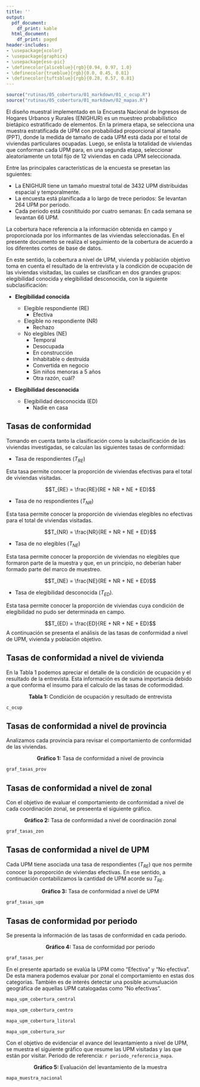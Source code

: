 ```yaml
---
title: ''
output:
  pdf_document:
    df_print: kable
  html_document:
    df_print: paged
header-includes:
- \usepackage{xcolor}
- \usepackage{graphicx}
- \usepackage{eso-pic}
- \definecolor{aliceblue}{rgb}{0.94, 0.97, 1.0}
- \definecolor{trueblue}{rgb}{0.0, 0.45, 0.81}
- \definecolor{tuftsblue}{rgb}{0.28, 0.57, 0.81}
---
```


```{=latex}
\pagecolor{aliceblue}
```

```{=latex}
\AddToShipoutPictureBG*{
  \put(0,0){
    \parbox[b][\paperheight]{\paperwidth}{
      \vfill
      \centering
      \includegraphics[width=18cm,height=\paperheight,keepaspectratio]{01_imagenes/01_fondo/fondo.png}
      \vfill
    }
  }
}

```


```{=latex}
\thispagestyle{empty}

\begin{titlepage}
  \begin{center}
    \vspace*{5cm}
    
    {\Huge\bfseries \textcolor{trueblue}{INFORME DE COBERTURA}   \par}
    \vspace{0.2cm}
    
    {\Huge\bfseries \textcolor{trueblue} {ENIGHUR} \par}
    \vspace{0.2   cm}
    
    {\Large\bfseries \textcolor{trueblue} {Periodo V} \par}
    \vspace{1cm}
    
    {\Large  \textcolor{trueblue}{Dirección de Infraestructura Estadística y Muestreo \\ 
    Gestión de Diseño Muestral}
    \par}
    \vspace{0.25cm}
    
    {\large  \textcolor{trueblue}{Omar LLambo} \par}
    \vspace{0.25cm}
    
    %{\Large \textcolor{trueblue}{Mayo 2025 } \par}
    
    \vfill
    
    {\large \textcolor{trueblue} {Junio - 2025}\par}
    {\large \textcolor{trueblue} {Quito - Ecuador}\par}
  \end{center}
\end{titlepage}


\newpage
```

```r
source("rutinas/05_cobertura/01_markdown/01_c_ocup.R")
source("rutinas/05_cobertura/01_markdown/02_mapas.R")
```

\textcolor{trueblue}{\section{Descripción básica del Diseño Muestral}}

El diseño muestral implementado en la Encuesta Nacional de Ingresos de Hogares Urbanos y Rurales (ENIGHUR) es un muestreo probabilístico bietápico estratificado de elementos. En la primera etapa, se selecciona una muestra estratificada de UPM con probabilidad proporcional al tamaño (PPT), donde la medida de tamaño de cada UPM está dada por el total de viviendas particulares ocupadas. Luego, se enlista la totalidad de viviendas que conforman cada UPM para, en una segunda etapa, seleccionar aleatoriamente un total fijo de 12 viviendas en cada UPM seleccionada. 

Entre las principales características de la encuesta se presetan las sguientes: 

 * La ENIGHUR tiene un tamaño muestral total de 3432 UPM distribuidas espacial y temporalmente.
 * La encuesta está planificada a lo largo de trece periodos: Se levantan 264 UPM por periodo.
 * Cada periodo está cosnitituido por cuatro semanas: En cada semana se levantan 66 UPM.

\textcolor{trueblue}{\section{Control de cobertura de campo y muestral (Periodo `r periodo`)}}

La cobertura hace referencia a la información obtenida en campo y proporcionada por los informantes de las viviendas seleccionadas. En el presente documento se realiza el seguimiento de la cobertura de acuerdo a los diferentes cortes de base de datos.

En este sentido, la cobertura a nivel de UPM, vivienda y población objetivo toma en cuenta el resultado de la entrevista y la condición de ocupación de las viviendas visitadas, las cuales se clasifican en dos grandes grupos: elegibilidad conocida y elegibilidad desconocida, con la siguiente subclasificación:

- **Elegibilidad conocida**

  - Elegible respondiente (RE)
    - Efectiva
  - Elegible no respondiente (NR)
    - Rechazo
  - No elegibles (NE)
    - Temporal
    - Desocupada
    - En construcción
    - Inhabitable o destruída
    - Convertida en negocio
    - Sin niños menoras a 5 años
    - Otra razón, cuál?

- **Elegibilidad desconocida**
  
  - Elegibilidad desconocida (ED)
    - Nadie en casa



## Tasas de conformidad

Tomando en cuenta tanto la clasificación como la subclasificación de las viviendas investigadas, se calculan las siguientes tasas de conformidad:

- Tasa de respondientes ($T_{RE}$)

Esta tasa permite conocer la proporción de viviendas efectivas para el total de viviendas visitadas.

$$T_{RE} = \frac{RE}{RE + NR + NE + ED}$$

- Tasa de no respondientes ($T_{NR}$)

Esta tasa permite conocer la proporción de viviendas elegibles no efectivas para el total de viviendas visitadas.

$$T_{NR} = \frac{NR}{RE + NR + NE + ED}$$

- Tasa de no elegibles ($T_{NE}$)

Esta tasa permite conocer la proporción de viviendas no elegibles que formaron parte de la muestra y que, en un principio, no deberían haber formado parte del marco de muestreo.

$$T_{NE} = \frac{NE}{RE + NR + NE + ED}$$

- Tasa de elegibilidad desconocida ($T_{ED}$). 

Esta tasa permite conocer la proporción de viviendas cuya condición de elegibilidad no pudo ser determinada en campo.

$$T_{ED} = \frac{ED}{RE + NR + NE + ED}$$
A continuación se presenta el análisis de las tasas de conformidad a nivel de UPM, vivienda y población objetivo.

## Tasas de conformidad a nivel de vivienda

En la Tabla 1 podemos apreciar el detalle de la condición de ocupación y el resultado de la entrevista. Esta información es de suma importancia debido a que conforma el insumo para el calculo de las tasas de coformodidad.

$$\textbf{Tabla 1:}\text{ Condición de ocupación y resultado de entrevista}$$
\vspace{-8truemm}
```r
c_ocup
```
\vspace{-5truemm}

\newpage

## Tasas de conformidad a nivel de provincia

Analizamos cada provincia para revisar el comportamiento de conformidad de las viviendas.


$$\textbf{Gráfico 1:}\text{ Tasa de conformidad a nivel de provincia}$$
\vspace{-8truemm}
```r
graf_tasas_prov 
```
\vspace{2.0truemm}

## Tasas de conformidad a nivel de zonal

Con el objetivo de evaluar el comportamiento de conformidad a nivel de cada coordinación zonal, se preseenta el siguiente gráfico.

$$\textbf{Gráfico 2:}\text{ Tasa de conformidad a nivel de coordinación zonal}$$

```r
graf_tasas_zon

```
\newpage

## Tasas de conformidad a nivel de UPM

Cada UPM tiene asociada una tasa de respondientes ($T_{RE}$) que nos permite conocer la poroporción de viviendas efectivas. En ese sentido, a continuación contabilizamos la cantidad de UPM acorde su $T_{RE}$.


$$\textbf{Gráfico 3:}\text{ Tasa de conformidad a nivel de UPM}$$

```r
graf_tasas_upm
```



## Tasas de conformidad por periodo

Se presenta la información de las tasas de conformidad en cada periodo.

$$\textbf{Gráfico 4:}\text{ Tasa de conformidad por periodo}$$
```r

graf_tasas_per

```

\textcolor{trueblue}{\section{Evaluación de la efectividad por UPM (Acumulado)}}

En el presente apartado se evalúa la UPM como "Efectiva" y "No efectiva". De esta manera podemos evaluar por zonal el comportamiento en estas dos categorías. También es de interés detectar una posible acumuluación geográfica de aquellas UPM catalogadas como "No efectivas".

```r

mapa_upm_cobertura_central

```

```r

mapa_upm_cobertura_centro

```

```r

mapa_upm_cobertura_litoral

```

```r

mapa_upm_cobertura_sur

```

\textcolor{trueblue}{\section{Evaluación del levantamiento de la muestra}}

Con el objetivo de evidenciar el avance del levantamiento a nivel de UPM, se muestra el siguiente gráfico que resume las UPM visitadas y las que están por visitar. Periodo de referencia: `r periodo_referencia_mapa`.


$$\textbf{Gráfico 5:}\text{ Evaluación del levantamiento de la muestra}$$
```r

mapa_muestra_nacional

```
